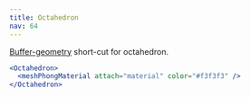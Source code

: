 ```yaml
---
title: Octahedron
nav: 64
---
```


[Buffer-geometry](https://threejs.org/docs/index.html#api/en/core/BufferGeometry) short-cut for octahedron.

```jsx
<Octahedron>
  <meshPhongMaterial attach="material" color="#f3f3f3" />
</Octahedron>
```

<StoryBook lib="drei" id="shapes--octahedron" />
